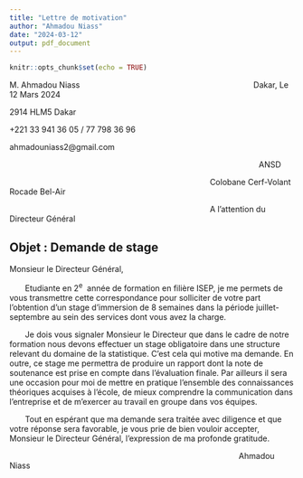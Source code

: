 ---
title: "Lettre de motivation"
author: "Ahmadou Niass"
date: "2024-03-12"
output: pdf_document
---

```{r setup, include=FALSE}
knitr::opts_chunk$set(echo = TRUE)
```

M. Ahmadou Niass                                                                              Dakar, Le 12 Mars 2024

2914 HLM5 Dakar

+221 33 941 36 05 / 77 798 36 96

ahmadouniass2\@gmail.com

                                                                                                                ANSD

                                                                                          Colobane Cerf-Volant Rocade Bel-Air

                                                                                          A l’attention du Directeur Général

## Objet : Demande de stage

Monsieur le Directeur Général,

       Etudiante en 2^e^  année de formation en filière ISEP, je me permets de vous transmettre cette correspondance pour solliciter de votre part l’obtention d’un stage d’immersion de 8 semaines dans la période juillet-septembre au sein des services dont vous avez la charge.

       Je dois vous signaler Monsieur le Directeur que dans le cadre de notre formation nous devons effectuer un stage obligatoire dans une structure relevant du domaine de la statistique. C’est cela qui motive ma demande. En outre, ce stage me permettra de produire un rapport dont la note de soutenance est prise en compte dans l’évaluation finale. Par ailleurs il sera une occasion pour moi de mettre en pratique l’ensemble des connaissances théoriques acquises à l’école, de mieux comprendre la communication dans l’entreprise et de m’exercer au travail en groupe dans vos équipes.

       Tout en espérant que ma demande sera traitée avec diligence et que votre réponse sera favorable, je vous prie de bien vouloir accepter, Monsieur le Directeur Général, l’expression de ma profonde gratitude.

                                                                                                       Ahmadou Niass
